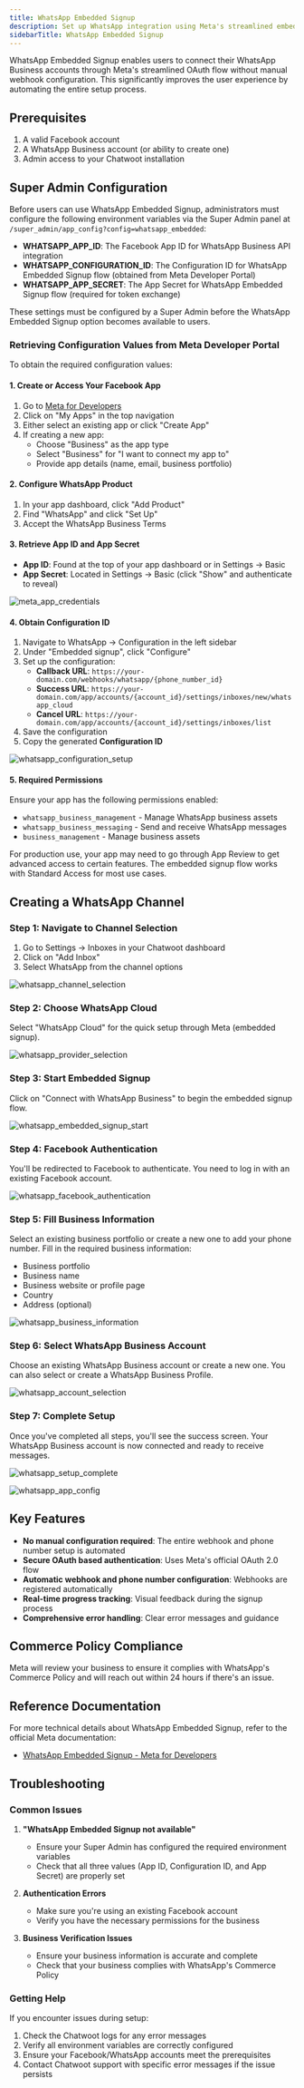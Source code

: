 ```yaml
---
title: WhatsApp Embedded Signup
description: Set up WhatsApp integration using Meta's streamlined embedded signup flow
sidebarTitle: WhatsApp Embedded Signup
---
```


WhatsApp Embedded Signup enables users to connect their WhatsApp Business accounts through Meta's streamlined OAuth flow without manual webhook configuration. This significantly improves the user experience by automating the entire setup process.

## Prerequisites

1. A valid Facebook account
2. A WhatsApp Business account (or ability to create one)
3. Admin access to your Chatwoot installation

## Super Admin Configuration

Before users can use WhatsApp Embedded Signup, administrators must configure the following environment variables via the Super Admin panel at `/super_admin/app_config?config=whatsapp_embedded`:

- **WHATSAPP_APP_ID**: The Facebook App ID for WhatsApp Business API integration
- **WHATSAPP_CONFIGURATION_ID**: The Configuration ID for WhatsApp Embedded Signup flow (obtained from Meta Developer Portal)
- **WHATSAPP_APP_SECRET**: The App Secret for WhatsApp Embedded Signup flow (required for token exchange)

<Note>
These settings must be configured by a Super Admin before the WhatsApp Embedded Signup option becomes available to users.
</Note>

### Retrieving Configuration Values from Meta Developer Portal

To obtain the required configuration values:

#### 1. Create or Access Your Facebook App

1. Go to [Meta for Developers](https://developers.facebook.com/)
2. Click on "My Apps" in the top navigation
3. Either select an existing app or click "Create App"
4. If creating a new app:
   - Choose "Business" as the app type
   - Select "Business" for "I want to connect my app to"
   - Provide app details (name, email, business portfolio)

#### 2. Configure WhatsApp Product

1. In your app dashboard, click "Add Product" 
2. Find "WhatsApp" and click "Set Up"
3. Accept the WhatsApp Business Terms

#### 3. Retrieve App ID and App Secret

- **App ID**: Found at the top of your app dashboard or in Settings → Basic
- **App Secret**: Located in Settings → Basic (click "Show" and authenticate to reveal)

![meta_app_credentials](/self-hosted/images/whatsapp/meta_app_credentials.png)

#### 4. Obtain Configuration ID

1. Navigate to WhatsApp → Configuration in the left sidebar
2. Under "Embedded signup", click "Configure"
3. Set up the configuration:
   - **Callback URL**: `https://your-domain.com/webhooks/whatsapp/{phone_number_id}`
   - **Success URL**: `https://your-domain.com/app/accounts/{account_id}/settings/inboxes/new/whatsapp_cloud`
   - **Cancel URL**: `https://your-domain.com/app/accounts/{account_id}/settings/inboxes/list`
4. Save the configuration
5. Copy the generated **Configuration ID**

![whatsapp_configuration_setup](/self-hosted/images/whatsapp/whatsapp_configuration_setup.png)

#### 5. Required Permissions

Ensure your app has the following permissions enabled:

- `whatsapp_business_management` - Manage WhatsApp business assets
- `whatsapp_business_messaging` - Send and receive WhatsApp messages
- `business_management` - Manage business assets


<Note>
For production use, your app may need to go through App Review to get advanced access to certain features. The embedded signup flow works with Standard Access for most use cases.
</Note>

## Creating a WhatsApp Channel

### Step 1: Navigate to Channel Selection

1. Go to Settings → Inboxes in your Chatwoot dashboard
2. Click on "Add Inbox"
3. Select WhatsApp from the channel options

![whatsapp_channel_selection](/self-hosted/images/whatsapp/whatsapp_channel_selection.png)

### Step 2: Choose WhatsApp Cloud

Select "WhatsApp Cloud" for the quick setup through Meta (embedded signup).

![whatsapp_provider_selection](/self-hosted/images/whatsapp/whatsapp_provider_selection.png)

### Step 3: Start Embedded Signup

Click on "Connect with WhatsApp Business" to begin the embedded signup flow.

![whatsapp_embedded_signup_start](/self-hosted/images/whatsapp/whatsapp_embedded_signup_start.png)

### Step 4: Facebook Authentication

You'll be redirected to Facebook to authenticate. You need to log in with an existing Facebook account.

![whatsapp_facebook_authentication](/self-hosted/images/whatsapp/whatsapp_facebook_authentication.png)

### Step 5: Fill Business Information

Select an existing business portfolio or create a new one to add your phone number. Fill in the required business information:

- Business portfolio
- Business name  
- Business website or profile page
- Country
- Address (optional)

![whatsapp_business_information](/self-hosted/images/whatsapp/whatsapp_business_information.png)

### Step 6: Select WhatsApp Business Account

Choose an existing WhatsApp Business account or create a new one. You can also select or create a WhatsApp Business Profile.

![whatsapp_account_selection](/self-hosted/images/whatsapp/whatsapp_account_selection.png)

### Step 7: Complete Setup

Once you've completed all steps, you'll see the success screen. Your WhatsApp Business account is now connected and ready to receive messages.

![whatsapp_setup_complete](/self-hosted/images/whatsapp/whatsapp_setup_complete.png)

![whatsapp_app_config](/self-hosted/images/whatsapp/whatsapp_app_config.png)

## Key Features

- **No manual configuration required**: The entire webhook and phone number setup is automated
- **Secure OAuth based authentication**: Uses Meta's official OAuth 2.0 flow
- **Automatic webhook and phone number configuration**: Webhooks are registered automatically
- **Real-time progress tracking**: Visual feedback during the signup process
- **Comprehensive error handling**: Clear error messages and guidance

## Commerce Policy Compliance

Meta will review your business to ensure it complies with WhatsApp's Commerce Policy and will reach out within 24 hours if there's an issue.

## Reference Documentation

For more technical details about WhatsApp Embedded Signup, refer to the official Meta documentation:
- [WhatsApp Embedded Signup - Meta for Developers](https://developers.facebook.com/docs/whatsapp/embedded-signup/)

## Troubleshooting

### Common Issues

1. **"WhatsApp Embedded Signup not available"**
   - Ensure your Super Admin has configured the required environment variables
   - Check that all three values (App ID, Configuration ID, and App Secret) are properly set

2. **Authentication Errors**
   - Make sure you're using an existing Facebook account
   - Verify you have the necessary permissions for the business

3. **Business Verification Issues**
   - Ensure your business information is accurate and complete
   - Check that your business complies with WhatsApp's Commerce Policy

### Getting Help

If you encounter issues during setup:

1. Check the Chatwoot logs for any error messages
2. Verify all environment variables are correctly configured
3. Ensure your Facebook/WhatsApp accounts meet the prerequisites
4. Contact Chatwoot support with specific error messages if the issue persists
